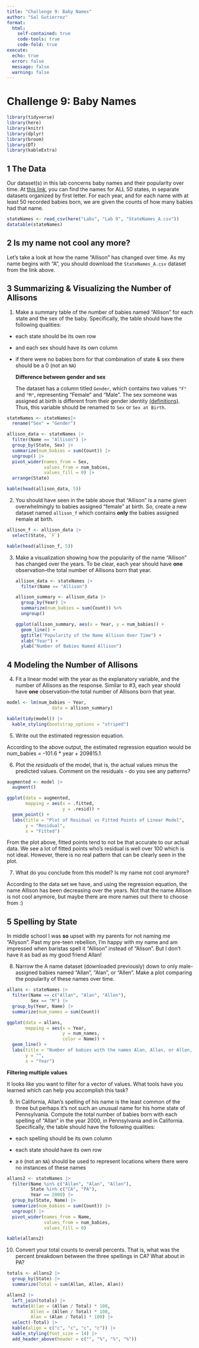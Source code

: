```yaml
---
title: "Challenge 9: Baby Names"
author: "Sal Gutierrez"
format:
  html:
    self-contained: true
    code-tools: true
    code-fold: true
execute:
  echo: true
  error: false
  message: false
  warning: false
---
```


# **Challenge 9: Baby Names**

```r
library(tidyverse)
library(here)
library(knitr)
library(dplyr)
library(broom)
library(DT)
library(kableExtra)
```

## **1 The Data**

Our dataset(s) in this lab concerns baby names and their popularity over time. At [this link](https://www.dropbox.com/sh/czm61yzmvzl6xfb/AABEFdpy02aNRhZ_vcxrVAQSa?dl=0), you can find the names for ALL 50 states, in separate datasets organized by first letter. For each year, and for each name with at least 50 recorded babies born, we are given the counts of how many babies had that name.

```r
stateNames <- read_csv(here("Labs", "Lab 9", "StateNames_A.csv"))
datatable(stateNames)
```

## **2 Is my name not cool any more?**

Let's take a look at how the name "Allison" has changed over time. As my name begins with "A", you should download the `StateNames_A.csv` dataset from the link above.

## **3 Summarizing & Visualizing the Number of Allisons**

1.  Make a summary table of the number of babies named "Allison" for each state and the sex of the baby. Specifically, the table should have the following qualities:

-   each state should be its own row

-   and each sex should have its own column

-   if there were no babies born for that combination of state & sex there should be a 0 (not an `NA`)**\
    **

    **Difference between gender and sex**

    The dataset has a column titled `Gender`, which contains two values `"F"` and `"M"`, representing "Female" and "Male". The sex someone was assigned at birth is different from their gender identity [(definitions)](https://www.plannedparenthood.org/learn/gender-identity/sex-gender-identity). Thus, this variable should be renamed to `Sex` or `Sex at Birth`.

```r
stateNames <- stateNames|>
  rename("Sex" = "Gender")

allison_data <- stateNames |>
  filter(Name == "Allison") |>
  group_by(State, Sex) |>
  summarize(num_babies = sum(Count)) |>
  ungroup() |>
  pivot_wider(names_from = Sex, 
              values_from = num_babies, 
              values_fill = 0) |>
  arrange(State)

kable(head(allison_data, 5))
```

2.  You should have seen in the table above that "Allison" is a name given overwhelmingly to babies assigned "female" at birth. So, create a new dataset named `allison_f` which contains **only** the babies assigned `F`emale at birth.

```r
allison_f <- allison_data |>
  select(State, `F`)

kable(head(allison_f, 5))
```

3.  Make a visualization showing how the popularity of the name "Allison" has changed over the years. To be clear, each year should have **one** observation--the total number of Allisons born that year.

    ```r
    allison_data <- stateNames |>
      filter(Name == "Allison")

    allison_summary <- allison_data |>
      group_by(Year) |>
      summarize(num_babies = sum(Count)) %>% 
      ungroup()

    ggplot(allison_summary, aes(x = Year, y = num_babies)) +
      geom_line() +
      ggtitle("Popularity of the Name Allison Over Time") +
      xlab("Year") +
      ylab("Number of Babies Named Allison")
    ```

## **4 Modeling the Number of Allisons**

4.  Fit a linear model with the year as the explanatory variable, and the number of Allisons as the response. Similar to #3, each year should have **one** observation--the total number of Allisons born that year.

```r
model <- lm(num_babies ~ Year, 
                 data = allison_summary)

kable(tidy(model)) |>
  kable_styling(bootstrap_options = "striped")
```

5.  Write out the estimated regression equation.

::: {.callout-important appearance="minimal" icon="false"}
According to the above output, the estimated regression equation would be num_babies = -101.6 \* year + 209815.1
:::

6.  Plot the *residuals* of the model, that is, the actual values minus the predicted values. Comment on the residuals - do you see any patterns?

```r
augmented <- model |>
  augment()

ggplot(data = augmented,
       mapping = aes(x = .fitted,
                     y = .resid)) +
  geom_point() +
  labs(title = "Plot of Residual vs Fitted Points of Linear Model",
       y = "Residual",
       x = "Fitted")
```

::: {.callout-important appearance="minimal" icon="false"}
From the plot above, fitted points tend to not be that accurate to our actual data. We see a lot of fitted points who's residual is well over 100 which is not ideal. However, there is no real pattern that can be clearly seen in the plot.
:::

7.  What do you conclude from this model? Is my name not cool anymore?

::: {.callout-important appearance="minimal" icon="false"}
According to the data set we have, and using the regression equation, the name Allison has been decreasing over the years. Not that the name Allison is not cool anymore, but maybe there are more names out there to choose from :)
:::

## **5 Spelling by State**

In middle school I was **so** upset with my parents for not naming me "Allyson". Past my pre-teen rebellion, I'm happy with my name and am impressed when baristas spell it "Allison" instead of "Alison". But I don't have it as bad as my good friend Allan!

8.  Narrow the A name dataset (downloaded previously) down to only male-assigned babies named "Allan", "Alan", or "Allen". Make a plot comparing the popularity of these names over time.

```r
allans <- stateNames |>
  filter(Name == c("Allan", "Alan", "Allen"),
         Sex == "M") |>
  group_by(Year, Name) |>
  summarize(num_names = sum(Count))

ggplot(data = allans,
       mapping = aes(x = Year,
                     y = num_names,
                     color = Name)) +
  geom_line() +
  labs(title = "Number of babies with the names Alan, Allan, or Allen, per year",
       y = "",
       x = "Year")
```

**Filtering multiple values**

It looks like you want to filter for a vector of values. What tools have you learned which can help you accomplish this task?

9.  In California, Allan's spelling of his name is the least common of the three but perhaps it's not such an unusual name for his home state of Pennsylvania. Compute the total number of babies born with each spelling of "Allan" in the year 2000, in Pennsylvania and in California. Specifically, the table should have the following qualities:

-   each spelling should be its own column

-   each state should have its own row

-   a `0` (not an `NA`) should be used to represent locations where there were no instances of these names

```r
allans2 <- stateNames |>
  filter(Name %in% c("Allan", "Alan", "Allen"),
         State %in% c("CA", "PA"),
         Year == 2000) |>
  group_by(State, Name) |>
  summarize(num_babies = sum(Count)) |>
  ungroup() |>
  pivot_wider(names_from = Name, 
              values_from = num_babies, 
              values_fill = 0)

kable(allans2)
```

10. Convert your total counts to overall percents. That is, what was the percent breakdown between the three spellings in CA? What about in PA?

```r
totals <- allans2 |>
  group_by(State) |>
  summarize(Total = sum(Allan, Allen, Alan))

allans2 |>
  left_join(totals) |>
  mutate(Allan = (Allan / Total) * 100,
         Allen = (Allen / Total) * 100,
         Alan = (Alan / Total) * 100) |>
  select(-Total) |>
  kable(align = c("c", "c", "c", "c")) |>
  kable_styling(font_size = 14) |>
  add_header_above(header = c("", "%", "%", "%"))

```

\
